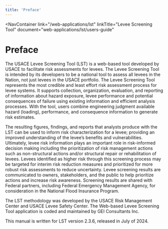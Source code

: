 ```yaml
---
title: 'Preface'
---
```



<NavContainer
link="/web-applications/lst"
linkTitle="Levee Screening Tool"
document="web-applications/lst/users-guide"

> </NavContainer>

# Preface

The USACE Levee Screening Tool (LST) is a web-based tool developed by USACE to facilitate risk assessments for levees. The Levee Screening Tool is
intended by its developers to be a national tool to assess all levees in the Nation, not just levees in the USACE portfolio. The Levee Screening Tool
represents the most credible and least effort risk assessment process for levee systems. It supports collection, organization, evaluation, and
reporting of information about hazard exposure, levee performance and potential consequences of failure using existing information and efficient
analysis processes. With the tool, users combine engineering judgment available hazard (loading), performance, and consequence information to generate
risk estimates.

The resulting figures, findings, and reports that analysts produce with the LST can be used to inform risk characterization for a levee; providing an
improved understanding of the levee’s benefits and vulnerabilities. Ultimately, levee risk information plays an important role in risk-informed
decision making including the prioritization of risk management actions such as non-structural actions and/or structural repair or rehabilitation of
levees. Levees identified as higher risk through this screening process may be targeted for interim risk reduction measures and prioritized for more
robust risk assessments to reduce uncertainty. Levee screening results are communicated to owners, stakeholders, and the public to help prioritize
actions and increase risk awareness. Screening results are shared with Federal partners, including Federal Emergency Management Agency, for
consideration in the National Flood Insurance Program.

The LST methodology was developed by the USACE Risk Management Center and USACE Levee Safety Center. The Web-based Levee Screening Tool application is
coded and maintained by GEI Consultants Inc.

This manual is written for LST version 2.3.6, released in July of 2024.

<CitationFootnote />
